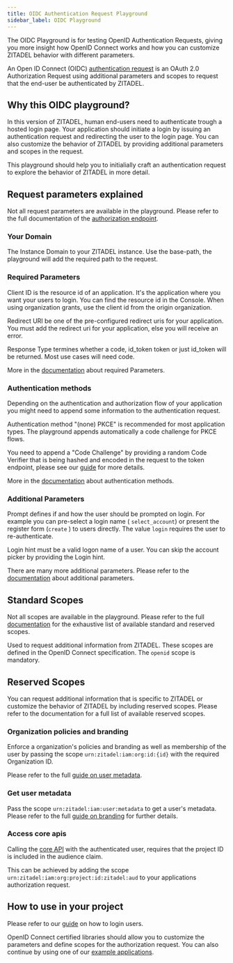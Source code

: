 ```yaml
---
title: OIDC Authentication Request Playground
sidebar_label: OIDC Playground
---
```



The OIDC Playground is for testing OpenID Authentication Requests, giving you more insight how OpenID Connect works and how you can customize ZITADEL behavior with different parameters.

An Open ID Connect (OIDC) [authentication request](https://openid.net/specs/openid-connect-core-1_0.html) is an OAuth 2.0 Authorization Request using additional parameters and scopes to request that the end-user be authenticated by ZITADEL.

<SetAuthRequest />

## Why this OIDC playground?

In this version of ZITADEL, human end-users need to authenticate trough a hosted login page.
Your application should initiate a login by issuing an authentication request and redirecting the user to the login page. You can also customize the behavior of ZITADEL by providing additional parameters and scopes in the request.

This playground should help you to initialially craft an authentication request to explore the behavior of ZITADEL in more detail.

## Request parameters explained

Not all request parameters are available in the playground. Please refer to the full documentation of the [authorization endpoint](/docs/apis/openidoauth/endpoints#authorization_endpoint).

### Your Domain

The <span className="text-yellow-500">Instance Domain</span> to your ZITADEL instance. Use the base-path, the playground will add the required path to the request.

### Required Parameters

<p>
  <span className="text-green-500">Client ID</span> is the resource id of an
  application. It's the application where you want your users to login. You can
  find the resource id in the Console. When using organization grants, use the
  client id from the origin organization.
</p>

<p>
  <span className="text-blue-500">Redirect URI</span> be one of the
  pre-configured redirect uris for your application. You must add the redirect
  uri for your application, else you will receive an error.
</p>

<p>
  <span className="text-orange-500">Response Type</span> termines whether a
  code, id_token token or just id_token will be returned. Most use cases will
  need code.
</p>

More in the <a href="/docs/apis/openidoauth/endpoints#required-request-parameters">documentation</a> about required Parameters.

### Authentication methods

Depending on the authentication and authorization flow of your application you might need to append some information to the authentication request.

<span className="text-teal-600">Authentication method</span> "(none) PKCE" is recommended
for most application types. The playground appends automatically a code challenge
for PKCE flows.

You need to append a "Code Challenge" by providing a random <span className="text-teal-600">Code Verifier</span> that is being hashed and encoded in the request to the token endpoint, please see our [guide](/docs/guides/integrate/login-users#token-request) for more details.

More in the [documentation](/docs/apis/openidoauth/authn-methods) about authentication methods.

### Additional Parameters

<p>
  <span className="text-cyan-500">Prompt</span> defines if and how the user
  should be prompted on login. For example you can pre-select a login name (
  <code>select_account</code>) or present the register form (<code>create</code>
  ) to users directly. The value <code>login</code> requires the user to
  re-authenticate.
</p>

<p>
  <span className="text-rose-500">Login hint</span> must be a valid logon name
  of a user. You can skip the account picker by providing the Login hint.
</p>

There are many more additional parameters. Please refer to the [documentation](/docs/apis/openidoauth/endpoints#additional-parameters) about additional parameters.

## Standard Scopes

Not all scopes are available in the playground. Please refer to the full [documentation](/docs/apis/openidoauth/scopes) for the exhaustive list of available standard and reserved scopes.

Used to request additional information from ZITADEL.
These scopes are defined in the OpenID Connect specification.
The `openid` scope is mandatory.

## Reserved Scopes

You can request additional information that is specific to ZITADEL or customize the behavior of ZITADEL by including reserved scopes.
Please refer to the documentation for a full list of available reserved scopes.

### Organization policies and branding

Enforce a organization's policies and branding as well as membership of the user by passing the scope `urn:zitadel:iam:org:id:{id}` with the required <span className="text-purple-500">Organization ID</span>.

Please refer to the full [guide on user metadata](/docs/guides/manage/customize/branding).

### Get user metadata

Pass the scope `urn:zitadel:iam:user:metadata` to get a user's metadata.
Please refer to the full [guide on branding](/docs/guides/manage/customize/user-metadata) for further details.

### Access core apis

Calling the [core API](/docs/apis/introduction) with the authenticated user, requires that the project ID is included in the audience claim.

This can be achieved by adding the scope `urn:zitadel:iam:org:project:id:zitadel:aud` to your applications authorization request.

## How to use in your project

Please refer to our [guide](/docs/guides/integrate/login-users) on how to login users.

OpenID Connect certified libraries should allow you to customize the parameters and define scopes for the authorization request. You can also continue by using one of our [example applications](/docs/examples/introduction).
